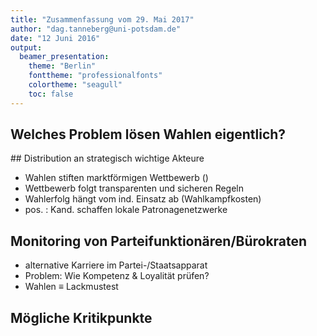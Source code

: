 ```yaml
---
title: "Zusammenfassung vom 29. Mai 2017"
author: "dag.tanneberg@uni-potsdam.de"
date: "12 Juni 2016"
output:
  beamer_presentation:
    theme: "Berlin"
    fonttheme: "professionalfonts"
    colortheme: "seagull"
    toc: false
---
```


## Welches Problem lösen Wahlen eigentlich?

\begin{enumerate}
  \item Distribution an strategisch wichtige Akteure
  \begin{itemize}
    \item knappe Güter fair und transparent verteilen
    \item destabilisierenden Verteilungskonflikten vorbeugen
  \end{itemize}
  \item Monitoring von Parteifunktionären/Bürokraten
  \begin{itemize}
    \item Regimetreue und Leistungsfähigkeit ungewiss
    \item zuverlässige Informationsquelle benötigt
  \end{itemize}
  \item[$\rightarrow$] Wahlen $\equiv$ "tool to manage domestic political elite" (49)
\end{enumerate}
 
 ## Distribution an strategisch wichtige Akteure

- Wahlen stiften marktförmigen Wettbewerb ([\textcolor{blue}{All-pay auction}](https://en.wikipedia.org/wiki/All-pay_auction))
- Wettbewerb folgt transparenten und sicheren Regeln
- Wahlerfolg hängt vom ind. Einsatz ab (Wahlkampfkosten)
- pos. [\textcolor{blue}{Externalität}](https://de.wikipedia.org/wiki/Externer_Effekt): Kand. schaffen lokale Patronagenetzwerke

\begin{quote} 
  "Elections, then, are a decentralized distribution
  mechanism that aids authoritarian survival by regularizing
  intra-elite competition, while at the same time
  outsourcing the cost of political mobilization and
  redistribution to the rent-seeking elite." (50)
\end{quote}

## Monitoring von Parteifunktionären/Bürokraten

- alternative Karriere im Partei-/Staatsapparat
- Problem: Wie Kompetenz & Loyalität prüfen?
- Wahlen $\equiv$ Lackmustest

\begin{quote}
  "their ability to mobilize voters and achieve a favorable
  outcome for party candidates with a minimum of fraud and
  coercion reflects important characteristics, including
  capability and loyalty" (59)
\end{quote}

## Mögliche Kritikpunkte

\begin{enumerate}
  \item Warum nutzen MPs ihre strukturellen Vorteile nicht aus?
  \begin{itemize}
    \item Gegenargument: Wahlen wären nicht \textit{self-enforcing}
  \end{itemize}
  \item Einzelfallstudie: Wie generalisierbar sind die Ergebnisse?
  \item emp. Tests von fragwürdiger Qualität
  \begin{itemize}
    \item[\textbf{H1}] Turnover beinhaltet Opposition \& abstrahiert von lok. Netzw.
    \item[\textbf{H2}] Verengt auf Muslimbruderschaft \& übergeht Kandidatenqualit.
  \end{itemize}
\end{enumerate}
